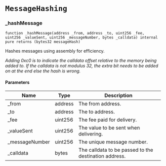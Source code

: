 # `MessageHashing`

### _hashMessage

```solidity
function _hashMessage(address _from, address _to, uint256 _fee, uint256 _valueSent, uint256 _messageNumber, bytes _calldata) internal pure returns (bytes32 messageHash)
```

Hashes messages using assembly for efficiency.

_Adding 0xc0 is to indicate the calldata offset relative to the memory being added to.
If the calldata is not modulus 32, the extra bit needs to be added on at the end else the hash is wrong._

#### Parameters

| Name | Type | Description |
| ---- | ---- | ----------- |
| _from | address | The from address. |
| _to | address | The to address. |
| _fee | uint256 | The fee paid for delivery. |
| _valueSent | uint256 | The value to be sent when delivering. |
| _messageNumber | uint256 | The unique message number. |
| _calldata | bytes | The calldata to be passed to the destination address. |


